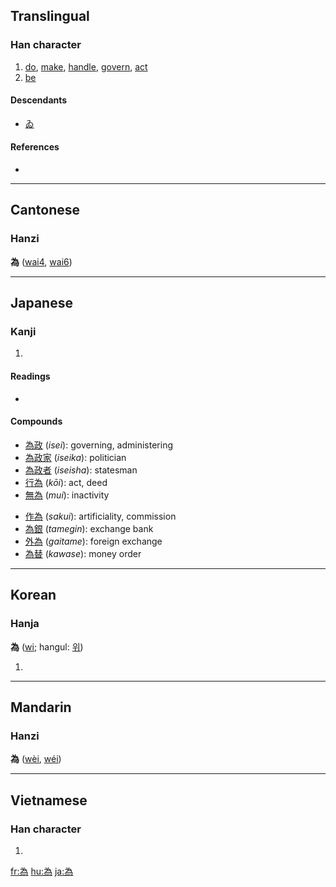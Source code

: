 {{also|爲}}
==Translingual==
{{stroke order|type=animate}}

===Han character===
{{Han char|rn=86|rad=火|as=05|sn=9|four=2022<sub>7</sub>|canj=戈大弓火 (IKNF)}}

# [[do]], [[make]], [[handle]], [[govern]], [[act]]
# [[be]]

====Descendants====
* [[ゐ]]

====References====
* {{Han ref|kx=0669.101|dkj=18981|hdz=32198.110|uh=70BA|ud=28858|bh=ACB0|bd=44208}}

----

==Cantonese==

===Hanzi===
'''為''' ([[wai4]], [[wai6]])

----

==Japanese==

===Kanji===
{{ja-kanji|grade=c|rs=火05}}

# {{defn|Japanese}}

====Readings====
* {{ja-readings|on=[[い]] (''i'')|kun=[[ため]] (''tame''), [[なる]] ([[為る]], ''naru''), [[なす]] ([[為す]], ''nasu''), [[する]] ([[為る]], ''suru''), [[たり]] (''tari''), [[つくる]] ([[為る]], ''tsukuru''), [[なり]] (''nari'')|nanori=[[びい]] (''bii'')}}

====Compounds====
{{top2}}
* [[為政]] (''isei''): governing, administering
* [[為政家]] (''iseika''): politician
* [[為政者]] (''iseisha''): statesman
* [[行為]] (''kōi''): act, deed
* [[無為]] (''mui''): inactivity
{{mid2}}
* [[作為]] (''sakui''): artificiality, commission
* [[為銀]] (''tamegin''): exchange bank
* [[外為]] (''gaitame''): foreign exchange
* [[為替]] (''kawase''): money order
{{bottom}}

----

==Korean==

===Hanja===
'''為''' ([[wi]]; hangul: [[위]])<!--hangul needs to be verified-->

# {{defn|Korean|sort=火05}}

----

==Mandarin==

===Hanzi===
'''為''' ([[wèi]], [[wéi]])

----

==Vietnamese==

===Han character===
{{vi-hantu|[[vi]], [[vị]]|rs=火05}}

# {{defn|Vietnamese|sort=火05}}

[[fr:為]]
[[hu:為]]
[[ja:為]]